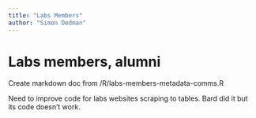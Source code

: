 ```yaml
---
title: "Labs Members"
author: "Simon Dedman"
---
```


# Labs members, alumni {#people}

Create markdown doc from /R/labs-members-metadata-comms.R

Need to improve code for labs websites scraping to tables. Bard did it but its code doesn't work.